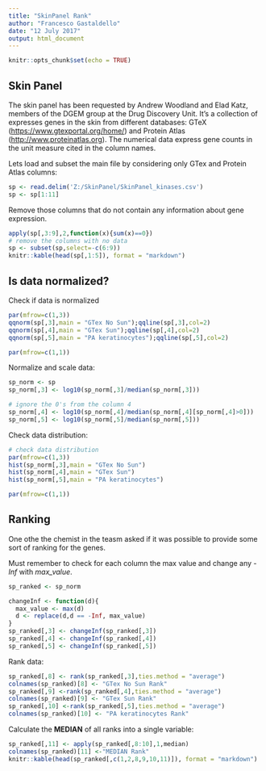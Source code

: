 ```yaml
---
title: "SkinPanel Rank"
author: "Francesco Gastaldello"
date: "12 July 2017"
output: html_document
---
```


```r
knitr::opts_chunk$set(echo = TRUE)
```

## Skin Panel

The skin panel has been requested by Andrew Woodland and Elad Katz, members of the DGEM group at the Drug Discovery Unit. It's a collection of expresses genes in the skin from different databases: GTeX (<https://www.gtexportal.org/home/>) and Protein Atlas (<http://www.proteinatlas.org>). The numerical data express gene counts in the unit measure cited in the column names.

Lets load and subset the main file by considering only GTex and Protein Atlas columns:

```r
sp <- read.delim('Z:/SkinPanel/SkinPanel_kinases.csv')
sp <- sp[1:11]
```

Remove those columns that do not contain any information about gene expression.

```r
apply(sp[,3:9],2,function(x){sum(x)==0})
# remove the columns with no data
sp <- subset(sp,select=-c(6:9))
knitr::kable(head(sp[,1:5]), format = "markdown")
```
## Is data normalized?

Check if data is normalized

```r
par(mfrow=c(1,3))
qqnorm(sp[,3],main = "GTex No Sun");qqline(sp[,3],col=2)
qqnorm(sp[,4],main = "GTex Sun");qqline(sp[,4],col=2)
qqnorm(sp[,5],main = "PA keratinocytes");qqline(sp[,5],col=2)
```
```r
par(mfrow=c(1,1))
```

Normalize and scale data:

```r
sp_norm <- sp
sp_norm[,3] <- log10(sp_norm[,3]/median(sp_norm[,3]))

# ignore the 0's from the column 4
sp_norm[,4] <- log10(sp_norm[,4]/median(sp_norm[,4][sp_norm[,4]>0]))
sp_norm[,5] <- log10(sp_norm[,5]/median(sp_norm[,5]))
```

Check data distribution:

```r
# check data distribution
par(mfrow=c(1,3))
hist(sp_norm[,3],main = "GTex No Sun")
hist(sp_norm[,4],main = "GTex Sun")
hist(sp_norm[,5],main = "PA keratinocytes")
```
```r
par(mfrow=c(1,1))
```

## Ranking
One othe the chemist in the teasm asked if it was possible to provide some sort of ranking for the genes.

Must remember to check for each column the max value and change any *-Inf* with *max_value*.

```r
sp_ranked <- sp_norm

changeInf <- function(d){
  max_value <- max(d)
  d <- replace(d,d == -Inf, max_value)
}
sp_ranked[,3] <- changeInf(sp_ranked[,3])
sp_ranked[,4] <- changeInf(sp_ranked[,4])
sp_ranked[,5] <- changeInf(sp_ranked[,5])
```

Rank data:

```r
sp_ranked[,8] <- rank(sp_ranked[,3],ties.method = "average")
colnames(sp_ranked)[8] <- "GTex No Sun Rank"
sp_ranked[,9] <-rank(sp_ranked[,4],ties.method = "average")
colnames(sp_ranked)[9] <- "GTex Sun Rank"
sp_ranked[,10] <-rank(sp_ranked[,5],ties.method = "average")
colnames(sp_ranked)[10] <- "PA keratinocytes Rank"
```


Calculate the **MEDIAN** of all ranks into a single variable:

```r
sp_ranked[,11] <- apply(sp_ranked[,8:10],1,median)
colnames(sp_ranked)[11] <-"MEDIAN Rank"
knitr::kable(head(sp_ranked[,c(1,2,8,9,10,11)]), format = "markdown")
```


